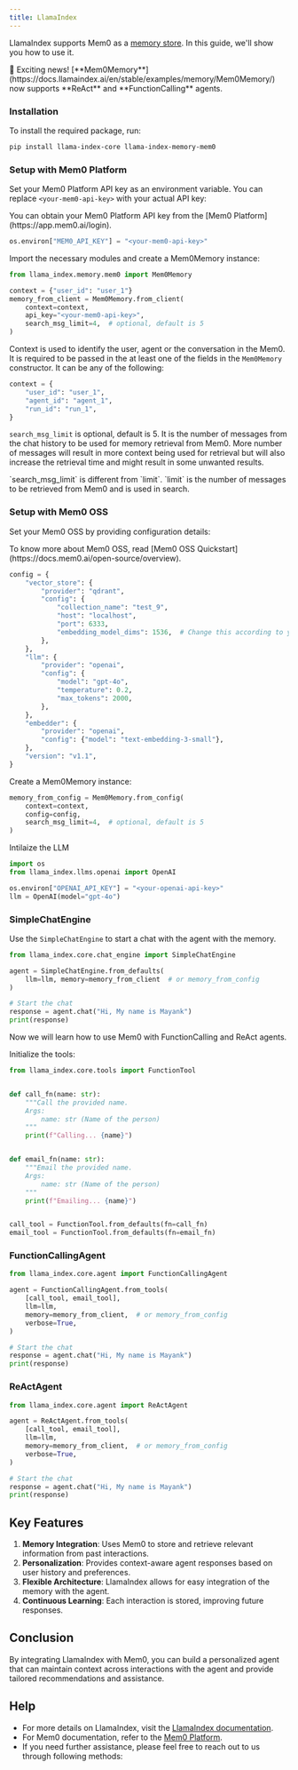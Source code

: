 ```yaml
---
title: LlamaIndex
---
```


<Snippet file="paper-release.mdx" />

LlamaIndex supports Mem0 as a [memory store](https://llamahub.ai/l/memory/llama-index-memory-mem0). In this guide, we'll show you how to use it.

<Note type="info">
  🎉 Exciting news! [**Mem0Memory**](https://docs.llamaindex.ai/en/stable/examples/memory/Mem0Memory/) now supports **ReAct** and **FunctionCalling** agents.
</Note>

### Installation

To install the required package, run:

```bash
pip install llama-index-core llama-index-memory-mem0
```

### Setup with Mem0 Platform

Set your Mem0 Platform API key as an environment variable. You can replace `<your-mem0-api-key>` with your actual API key:

<Note type="info">
  You can obtain your Mem0 Platform API key from the [Mem0 Platform](https://app.mem0.ai/login).
</Note>

```python
os.environ["MEM0_API_KEY"] = "<your-mem0-api-key>"
```

Import the necessary modules and create a Mem0Memory instance:
```python
from llama_index.memory.mem0 import Mem0Memory

context = {"user_id": "user_1"}
memory_from_client = Mem0Memory.from_client(
    context=context,
    api_key="<your-mem0-api-key>",
    search_msg_limit=4,  # optional, default is 5
)
```

Context is used to identify the user, agent or the conversation in the Mem0. It is required to be passed in the at least one of the fields in the `Mem0Memory` constructor. It can be any of the following:

```python
context = {
    "user_id": "user_1",
    "agent_id": "agent_1",
    "run_id": "run_1",
}
```

`search_msg_limit` is optional, default is 5. It is the number of messages from the chat history to be used for memory retrieval from Mem0. More number of messages will result in more context being used for retrieval but will also increase the retrieval time and might result in some unwanted results.

<Note type="info">
  `search_msg_limit` is different from `limit`. `limit` is the number of messages to be retrieved from Mem0 and is used in search.
</Note>

### Setup with Mem0 OSS

Set your Mem0 OSS by providing configuration details:

<Note type="info">
  To know more about Mem0 OSS, read [Mem0 OSS Quickstart](https://docs.mem0.ai/open-source/overview).
</Note>

```python
config = {
    "vector_store": {
        "provider": "qdrant",
        "config": {
            "collection_name": "test_9",
            "host": "localhost",
            "port": 6333,
            "embedding_model_dims": 1536,  # Change this according to your local model's dimensions
        },
    },
    "llm": {
        "provider": "openai",
        "config": {
            "model": "gpt-4o",
            "temperature": 0.2,
            "max_tokens": 2000,
        },
    },
    "embedder": {
        "provider": "openai",
        "config": {"model": "text-embedding-3-small"},
    },
    "version": "v1.1",
}
```

Create a Mem0Memory instance:

```python
memory_from_config = Mem0Memory.from_config(
    context=context,
    config=config,
    search_msg_limit=4,  # optional, default is 5
)
```

Intilaize the LLM

```python
import os
from llama_index.llms.openai import OpenAI

os.environ["OPENAI_API_KEY"] = "<your-openai-api-key>"
llm = OpenAI(model="gpt-4o")
```

### SimpleChatEngine
Use the `SimpleChatEngine` to start a chat with the agent with the memory.

```python
from llama_index.core.chat_engine import SimpleChatEngine

agent = SimpleChatEngine.from_defaults(
    llm=llm, memory=memory_from_client  # or memory_from_config
)

# Start the chat
response = agent.chat("Hi, My name is Mayank")
print(response)
```
Now we will learn how to use Mem0 with FunctionCalling and ReAct agents.

Initialize the tools:

```python
from llama_index.core.tools import FunctionTool


def call_fn(name: str):
    """Call the provided name.
    Args:
        name: str (Name of the person)
    """
    print(f"Calling... {name}")


def email_fn(name: str):
    """Email the provided name.
    Args:
        name: str (Name of the person)
    """
    print(f"Emailing... {name}")


call_tool = FunctionTool.from_defaults(fn=call_fn)
email_tool = FunctionTool.from_defaults(fn=email_fn)
```
### FunctionCallingAgent

```python
from llama_index.core.agent import FunctionCallingAgent

agent = FunctionCallingAgent.from_tools(
    [call_tool, email_tool],
    llm=llm,
    memory=memory_from_client,  # or memory_from_config
    verbose=True,
)

# Start the chat
response = agent.chat("Hi, My name is Mayank")
print(response)
```

### ReActAgent

```python
from llama_index.core.agent import ReActAgent

agent = ReActAgent.from_tools(
    [call_tool, email_tool],
    llm=llm,
    memory=memory_from_client,  # or memory_from_config
    verbose=True,
)

# Start the chat
response = agent.chat("Hi, My name is Mayank")
print(response)
```

## Key Features

1. **Memory Integration**: Uses Mem0 to store and retrieve relevant information from past interactions.
2. **Personalization**: Provides context-aware agent responses based on user history and preferences.
3. **Flexible Architecture**: LlamaIndex allows for easy integration of the memory with the agent.
4. **Continuous Learning**: Each interaction is stored, improving future responses.

## Conclusion

By integrating LlamaIndex with Mem0, you can build a personalized agent that can maintain context across interactions with the agent and provide tailored recommendations and assistance.

## Help

- For more details on LlamaIndex, visit the [LlamaIndex documentation](https://llamahub.ai/l/memory/llama-index-memory-mem0).
- For Mem0 documentation, refer to the [Mem0 Platform](https://app.mem0.ai/).
- If you need further assistance, please feel free to reach out to us through following methods:

<Snippet file="get-help.mdx" />




